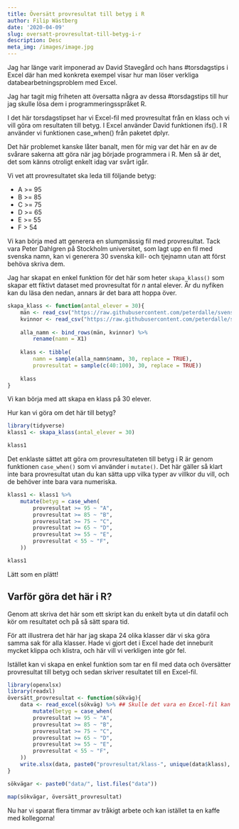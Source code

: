 ```yaml
---
title: Översätt provresultat till betyg i R
author: Filip Wästberg
date: '2020-04-09'
slug: oversatt-provresultat-till-betyg-i-r
description: Desc
meta_img: /images/image.jpg
---
```


Jag har länge varit imponerad av David Stavegård och hans #torsdagstips i Excel där han med konkreta exempel visar hur man löser verkliga databearbetningsproblem med Excel.

Jag har tagit mig friheten att översatta några av dessa #torsdagstips till hur jag skulle lösa dem i programmeringsspråket R. 

I det här torsdagstipset har vi Excel-fil med provresultat från en klass och vi vill göra om resultaten till betyg. I Excel använder David funktionen ifs(). I R använder vi funktionen case_when() från paketet dplyr. 

Det här problemet kanske låter banalt, men för mig var det här en av de svårare sakerna att göra när jag började programmera i R. Men så är det, det som känns otroligt enkelt idag var svårt igår.

Vi vet att provresultatet ska leda till följande betyg:

- A >= 95
- B >= 85
- C >= 75
- D >= 65
- E >= 55
- F > 54

Vi kan börja med att generera en slumpmässig fil med provresultat. Tack vara Peter Dahlgren på Stockholm universitet, som lagt upp en fil med svenska namn, kan vi generera 30 svenska kill- och tjejnamn utan att först behöva skriva dem.

Jag har skapat en enkel funktion för det här som heter `skapa_klass()` som skapar ett fiktivt dataset med provresultat för $n$ antal elever. Är du nyfiken kan du läsa den nedan, annars är det bara att hoppa över.

```r
skapa_klass <- function(antal_elever = 30){
	män <- read_csv("https://raw.githubusercontent.com/peterdalle/svensktext/master/namn/mansnamn.csv", col_names = FALSE, locale = locale(encoding = "Latin1"))
	kvinnor <- read_csv("https://raw.githubusercontent.com/peterdalle/svensktext/master/namn/kvinnonamn.csv", col_names = FALSE, locale = locale(encoding = "Latin1"))
	
	alla_namn <- bind_rows(män, kvinnor) %>% 
		rename(namn = X1)
	
	klass <- tibble(
		namn = sample(alla_namn$namn, 30, replace = TRUE),
		provresultat = sample(c(40:100), 30, replace = TRUE))
	
	klass
}
```

Vi kan börja med att skapa en klass på 30 elever.

Hur kan vi göra om det här till betyg? 

```r
library(tidyverse)
klass1 <- skapa_klass(antal_elever = 30)

klass1
```

Det enklaste sättet att göra om provresultateten till betyg i R är genom funktionen `case_when()` som vi använder i `mutate()`. Det här gäller så klart inte bara provresultat utan du kan sätta upp vilka typer av villkor du vill, och de behöver inte bara vara numeriska.

```r
klass1 <- klass1 %>% 
	mutate(betyg = case_when(
		provresultat >= 95 ~ "A",
		provresultat >= 85 ~ "B",
		provresultat >= 75 ~ "C",
		provresultat >= 65 ~ "D",
		provresultat >= 55 ~ "E",
		provresultat < 55 ~ "F",
	))

klass1
```

Lätt som en plätt!

## Varför göra det här i R?

Genom att skriva det här som ett skript kan du enkelt byta ut din datafil och kör om resultatet och på så sätt spara tid.

För att illustrera det här har jag skapa 24 olika klasser där vi ska göra samma sak för alla klasser. Hade vi gjort det i Excel hade det inneburit mycket klippa och klistra, och här vill vi verkligen inte gör fel.

Istället kan vi skapa en enkel funktion som tar en fil med data och översätter provresultat till betyg och sedan skriver resultatet till en Excel-fil.

```r
library(openxlsx)
library(readxl)
översätt_provresultat <- function(sökväg){
	data <- read_excel(sökväg) %>% ## Skulle det vara en Excel-fil kan 
		mutate(betyg = case_when(
		provresultat >= 95 ~ "A",
		provresultat >= 85 ~ "B",
		provresultat >= 75 ~ "C",
		provresultat >= 65 ~ "D",
		provresultat >= 55 ~ "E",
		provresultat < 55 ~ "F",
	))
	write.xlsx(data, paste0("provresultat/klass-", unique(data$klass), "-provresultat.xlsx"))
}

sökvägar <- paste0("data/", list.files("data"))

map(sökvägar, översätt_provresultat)
```

Nu har vi sparat flera timmar av tråkigt arbete och kan istället ta en kaffe med kollegorna!






















